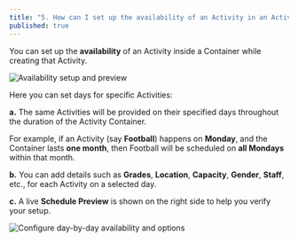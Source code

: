 ```yaml
---
title: "5. How can I set up the availability of an Activity in an Activity Container?"
published: true
---
```


You can set up the **availability** of an Activity inside a Container while creating that Activity.

![Availability setup and preview](/help/3-5-1.jpg)

Here you can set days for specific Activities:

**a.** The same Activities will be provided on their specified days throughout the duration of the Activity Container.

For example, if an Activity (say **Football**) happens on **Monday**, and the Container lasts **one month**, then Football will be scheduled on **all Mondays** within that month.

**b.** You can add details such as **Grades**, **Location**, **Capacity**, **Gender**, **Staff**, etc., for each Activity on a selected day.

**c.** A live **Schedule Preview** is shown on the right side to help you verify your setup.

![Configure day-by-day availability and options](/help/activities/5-setup-availability/availability-details.png)
